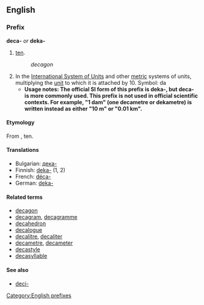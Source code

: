 ==English==
===Prefix===
[[Category:English prefixes]]
'''deca-''' ''or'' '''deka-'''

#[[ten]].
#:''decagon''
#In the [[International System of Units]] and other [[metric]] systems of units, multiplying the [[unit]] to which it is attached by 10. Symbol: da
#*'''Usage notes:  The official SI form of this prefix is deka-, but deca- is more commonly used.  This prefix is not used in official scientific contexts.  For example, "1 dam" (one decametre or dekametre) is written instead as either "10 m" or "0.01 km".'''

====Etymology====
{{etystub}}
From {{Gr.}} [[]], ten.

====Translations====
*Bulgarian: [[дека-]]
*Finnish: [[deka-]] (1, 2)
*French: [[déca-]]
*German: [[deka-]]

====Related terms====
*[[decagon]]
*[[decagram]], [[decagramme]]
*[[decahedron]]
*[[decalogue]]
*[[decalitre]], [[decaliter]]
*[[decametre]], [[decameter]]
*[[decastyle]]
*[[decasyllable]]

====See also====
* [[deci-]]